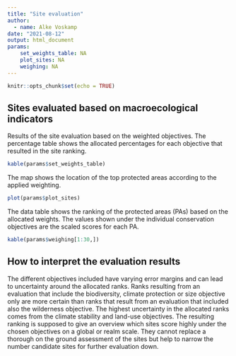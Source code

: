 ```yaml
---
title: "Site evaluation"
author:
  - name: Alke Voskamp
date: "2021-08-12"
output: html_document
params: 
    set_weights_table: NA
    plot_sites: NA
    weighing: NA
---
```


```r
knitr::opts_chunk$set(echo = TRUE)
```

## Sites evaluated based on macroecological indicators
Results of the site evaluation based on the weighted objectives. The percentage table shows the 
allocated percentages for each objective that resulted in the site ranking. 

```r
kable(params$set_weights_table)
```

The map shows the location of the top protected areas according to the applied weighting.
```r
plot(params$plot_sites)
```

The data table shows the ranking of the protected areas (PAs) based on the allocated weights. The values
shown under the individual conservation objectives are the scaled scores for each PA.
```r
kable(params$weighing[1:30,])
```


## How to interpret the evaluation results
The different objectives included have varying error margins and can lead to uncertainty around the
allocated ranks. Ranks resulting from an evaluation that include the biodiversity, climate protection
or size objective only are more certain than ranks that result from an evaluation that included also the 
wilderness objective. The highest uncertainty in the allocated ranks comes from the climate stability and
land-use objectives.
The resulting ranking is supposed to give an overview which sites score highly under the chosen objectives 
on a global or realm scale. They cannot replace a thorough on the ground assessment of the sites but help
to narrow the number candidate sites for further evaluation down.
